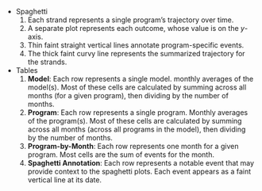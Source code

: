
* Spaghetti
    1. Each strand represents a single program's trajectory over time.
    1. A separate plot represents each outcome, whose value is on the *y*-axis.
    1. Thin faint straight vertical lines annotate program-specific events.
    1. The thick faint curvy line represents the summarized trajectory for the strands.

* Tables
    1. **Model**: Each row represents a single model.  monthly averages of the model(s).  Most of these cells are calculated by summing across all months (for a given program), then dividing by the number of months.
    1. **Program**: Each row represents a single program.  Monthly averages of the program(s).  Most of these cells are calculated by summing across all months (across all programs in the model), then dividing by the number of months.
    1. **Program-by-Month**: Each row represents one month for a given program.  Most cells are the sum of events for the month.
    1. **Spaghetti Annotation**: Each row represents a notable event that may provide context to the spaghetti plots.  Each event appears as a faint vertical line at its date.
    
